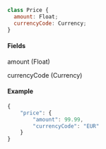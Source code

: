 ```javascript
class Price {
  amount: Float;
  currencyCode: Currency;
}
```

#### Fields

amount (Float)

currencyCode (Currency)

#### Example

```javascript
{
    "price": {
        "amount": 99.99,
        "currencyCode": "EUR"
    }
}
```